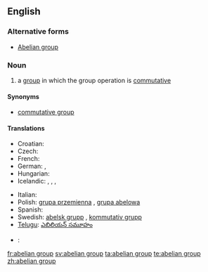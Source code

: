 {{wikipedia}}
==English==

===Alternative forms===
* [[Abelian group]]

===Noun===
{{en-noun|sg=[[abelian]] [[group]]}}

# {{algebra}} a [[group]] in which the group operation is [[commutative]]

====Synonyms====
* [[commutative group]]

====Translations====
{{trans-top|a group in which the group operation is commutative}}
* Croatian: {{t-|hr|Abelova grupa|f}}
* Czech: {{t-|cs|abelovská grupa|f}}
* French: {{t|fr|groupe abélien|m}}
* German: {{t|de|abelsche Gruppe|f}}, {{t|de|kommutative Gruppe|f}}
* Hungarian: {{t|hu|Abel-csoport}}
* Icelandic: {{t|is|Abel-grúpa|f}}, {{t|is|víxlgrúpa|f}}, {{t|is|abelsk grúpa|f}}, {{t|is|víxlin grúpa|f}}
{{trans-mid}}
* Italian: {{t-|it|gruppo abeliano|m}}
* Polish: [[grupa przemienna]] {{f}}, [[grupa abelowa]] {{f}}
* Spanish: {{t-|es|grupo abeliano|m}}
* Swedish: [[abelsk grupp]] {{c}}, [[kommutativ grupp]] {{c}}
* [[Telugu]]: [[ఎబిలియన్ సమూహం]]
* {{subst:pt-br}}: {{tø|pt-br|grupo abeliano}}
{{trans-bottom}}

[[fr:abelian group]]
[[sv:abelian group]]
[[ta:abelian group]]
[[te:abelian group]]
[[zh:abelian group]]
